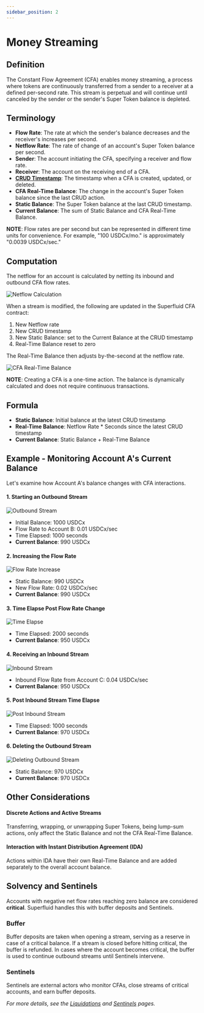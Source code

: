 ```yaml
---
sidebar_position: 2
---
```


# Money Streaming

## Definition

The Constant Flow Agreement (CFA) enables money streaming, a process where tokens are continuously transferred from a sender to a receiver at a defined per-second rate. This stream is perpetual and will continue until canceled by the sender or the sender's Super Token balance is depleted.

## **Terminology**

- **Flow Rate**: The rate at which the sender's balance decreases and the receiver's increases per second.
- **Netflow Rate**: The rate of change of an account's Super Token balance per second.
- **Sender**: The account initiating the CFA, specifying a receiver and flow rate.
- **Receiver**: The account on the receiving end of a CFA.
- [**CRUD Timestamp**](https://en.wikipedia.org/wiki/Create,_read,_update_and_delete): The timestamp when a CFA is created, updated, or deleted.
- **CFA Real-Time Balance**: The change in the account's Super Token balance since the last CRUD action.
- **Static Balance**: The Super Token balance at the last CRUD timestamp.
- **Current Balance**: The sum of Static Balance and CFA Real-Time Balance.

<Admonition type="info">
<strong>NOTE</strong>: Flow rates are per second but can be represented in different time units for convenience. For example, "100 USDCx/mo." is approximately "0.0039 USDCx/sec."
</Admonition>

## Computation

The netflow for an account is calculated by netting its inbound and outbound CFA flow rates.

![Netflow Calculation](/assets/image_(63).png)

When a stream is modified, the following are updated in the Superfluid CFA contract:

1. New Netflow rate
2. New CRUD timestamp
3. New Static Balance: set to the Current Balance at the CRUD timestamp
4. Real-Time Balance reset to zero

The Real-Time Balance then adjusts by-the-second at the netflow rate.

![CFA Real-Time Balance](/assets/image_(50)_(1).png)

<Admonition type="info">
<strong>NOTE</strong>: Creating a CFA is a one-time action. The balance is dynamically calculated and does not require continuous transactions.
</Admonition>

## **Formula**

- **Static Balance**: Initial balance at the latest CRUD timestamp
- **Real-Time Balance**: Netflow Rate * Seconds since the latest CRUD timestamp
- **Current Balance**: Static Balance + Real-Time Balance

## Example - Monitoring Account A's Current Balance

Let's examine how Account A's balance changes with CFA interactions.

#### **1. Starting an Outbound Stream**

![Outbound Stream](/assets/image_(50)_(1)_(1).png)

- Initial Balance: 1000 USDCx
- Flow Rate to Account B: 0.01 USDCx/sec
- Time Elapsed: 1000 seconds
- **Current Balance**: 990 USDCx

#### **2. Increasing the Flow Rate**

![Flow Rate Increase](/assets/image_(60).png)

- Static Balance: 990 USDCx
- New Flow Rate: 0.02 USDCx/sec
- **Current Balance**: 990 USDCx

#### **3. Time Elapse Post Flow Rate Change**

![Time Elapse](/assets/image_(59)_(1).png)

- Time Elapsed: 2000 seconds
- **Current Balance**: 950 USDCx

#### **4. Receiving an Inbound Stream**

![Inbound Stream](/assets/image_(57).png)

- Inbound Flow Rate from Account C: 0.04 USDCx/sec
- **Current Balance**: 950 USDCx

#### **5. Post Inbound Stream Time Elapse**

![Post Inbound Stream](/assets/image_(39).png)

- Time Elapsed: 1000 seconds
- **Current Balance**: 970 USDCx

#### **6. Deleting the Outbound Stream**

![Deleting Outbound Stream](/assets/image_(38).png)

- Static Balance: 970 USDCx
- **Current Balance**: 970 USDCx

## Other Considerations

#### Discrete Actions and Active Streams

Transferring, wrapping, or unwrapping Super Tokens, being lump-sum actions, only affect the Static Balance and not the CFA Real-Time Balance.

#### Interaction with Instant Distribution Agreement (IDA)

Actions within IDA have their own Real-Time Balance and are added separately to the overall account balance.

## Solvency and Sentinels

Accounts with negative net flow rates reaching zero balance are considered **critical**. Superfluid handles this with buffer deposits and Sentinels.

### Buffer

Buffer deposits are taken when opening a stream, serving as a reserve in case of a critical balance. If a stream is closed before hitting critical, the buffer is refunded. In cases where the account becomes critical, the buffer is used to continue outbound streams until Sentinels intervene.

### Sentinels

Sentinels are external actors who monitor CFAs, close streams of critical accounts, and earn buffer deposits.

_For more details, see the [Liquidations](../../../sentinels/liquidations-and-toga.md) and [Sentinels](https://docs.superfluid.finance/superfluid/sentinels/running-a-sentinel) pages._
